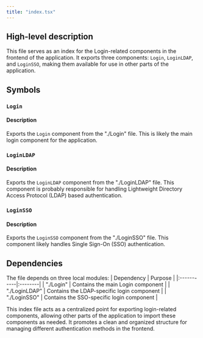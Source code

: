 ```yaml
---
title: "index.tsx"
---
```


## High-level description

This file serves as an index for the Login-related components in the frontend of the application. It exports three components: `Login`, `LoginLDAP`, and `LoginSSO`, making them available for use in other parts of the application.

## Symbols

### `Login`
#### Description
Exports the `Login` component from the "./Login" file. This is likely the main login component for the application.

### `LoginLDAP`
#### Description
Exports the `LoginLDAP` component from the "./LoginLDAP" file. This component is probably responsible for handling Lightweight Directory Access Protocol (LDAP) based authentication.

### `LoginSSO`
#### Description
Exports the `LoginSSO` component from the "./LoginSSO" file. This component likely handles Single Sign-On (SSO) authentication.

## Dependencies
The file depends on three local modules:
| Dependency | Purpose |
|:-----------|:--------|
| "./Login" | Contains the main Login component |
| "./LoginLDAP" | Contains the LDAP-specific login component |
| "./LoginSSO" | Contains the SSO-specific login component |

This index file acts as a centralized point for exporting login-related components, allowing other parts of the application to import these components as needed. It promotes a clean and organized structure for managing different authentication methods in the frontend.
